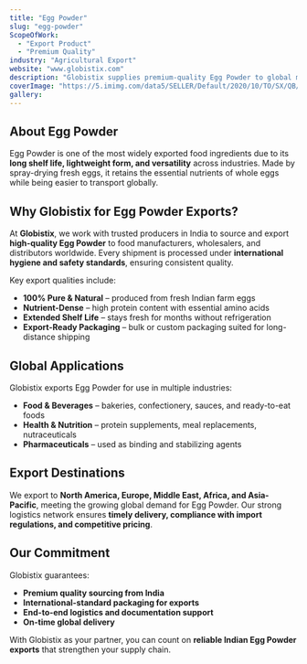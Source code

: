 ---
title: "Egg Powder"
slug: "egg-powder"
ScopeOfWork:
  - "Export Product"
  - "Premium Quality"
industry: "Agricultural Export"
website: "www.globistix.com"
description: "Globistix supplies premium-quality Egg Powder to global markets, sourced from India and processed with international food safety standards."
coverImage: "https://5.imimg.com/data5/SELLER/Default/2020/10/TO/SX/QB/82619384/egg-powders.jpg"
gallery:
---

## About Egg Powder

Egg Powder is one of the most widely exported food ingredients due to its **long shelf life, lightweight form, and versatility** across industries. Made by spray-drying fresh eggs, it retains the essential nutrients of whole eggs while being easier to transport globally.

## Why Globistix for Egg Powder Exports?

At **Globistix**, we work with trusted producers in India to source and export **high-quality Egg Powder** to food manufacturers, wholesalers, and distributors worldwide. Every shipment is processed under **international hygiene and safety standards**, ensuring consistent quality.  

Key export qualities include:
- **100% Pure & Natural** – produced from fresh Indian farm eggs  
- **Nutrient-Dense** – high protein content with essential amino acids  
- **Extended Shelf Life** – stays fresh for months without refrigeration  
- **Export-Ready Packaging** – bulk or custom packaging suited for long-distance shipping  

## Global Applications

Globistix exports Egg Powder for use in multiple industries:
- **Food & Beverages** – bakeries, confectionery, sauces, and ready-to-eat foods  
- **Health & Nutrition** – protein supplements, meal replacements, nutraceuticals  
- **Pharmaceuticals** – used as binding and stabilizing agents  

## Export Destinations

We export to **North America, Europe, Middle East, Africa, and Asia-Pacific**, meeting the growing global demand for Egg Powder. Our strong logistics network ensures **timely delivery, compliance with import regulations, and competitive pricing**.  

## Our Commitment

Globistix guarantees:
- **Premium quality sourcing from India**  
- **International-standard packaging for exports**  
- **End-to-end logistics and documentation support**  
- **On-time global delivery**  

With Globistix as your partner, you can count on **reliable Indian Egg Powder exports** that strengthen your supply chain.  
